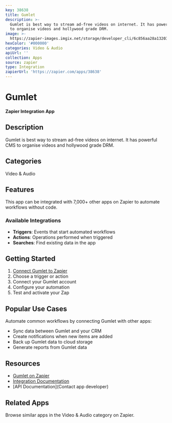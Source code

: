 ```yaml
---
key: 38638
title: Gumlet
description: >-
  Gumlet is best way to stream ad-free videos on internet. It has powerful CMS
  to organise videos and hollywood grade DRM.
image: >-
  https://zapier-images.imgix.net/storage/developer_cli/6c856aa28a132036fefe4c03816a5cd9.png?auto=format%2Ccompress&ixlib=python-3.0.0&q=50
hexColor: '#000000'
categories: Video & Audio
apiUrl: ''
collection: Apps
source: zapier
type: Integration
zapierUrl: 'https://zapier.com/apps/38638'
---
```

# Gumlet

**Zapier Integration App**

## Description

Gumlet is best way to stream ad-free videos on internet. It has powerful CMS to organise videos and hollywood grade DRM.

## Categories

Video & Audio

## Features

This app can be integrated with 7,000+ other apps on Zapier to automate workflows without code.

### Available Integrations

- **Triggers**: Events that start automated workflows
- **Actions**: Operations performed when triggered
- **Searches**: Find existing data in the app

## Getting Started

1. [Connect Gumlet to Zapier](https://zapier.com/apps/38638)
2. Choose a trigger or action
3. Connect your Gumlet account
4. Configure your automation
5. Test and activate your Zap

## Popular Use Cases

Automate common workflows by connecting Gumlet with other apps:

- Sync data between Gumlet and your CRM
- Create notifications when new items are added
- Back up Gumlet data to cloud storage
- Generate reports from Gumlet data

## Resources

- [Gumlet on Zapier](https://zapier.com/apps/38638)
- [Integration Documentation](https://zapier.com/apps/38638/integrations)
- [API Documentation](Contact app developer)

## Related Apps

Browse similar apps in the Video & Audio category on Zapier.
